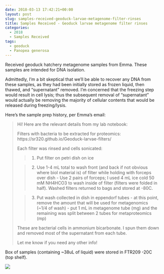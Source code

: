 ```yaml
---
date: 2018-03-13 17:42:21+00:00
layout: post
slug: samples-received-geoduck-larvae-metagenome-filter-rinses
title: Samples Received - Geoduck larvae metagenome filter rinses
categories:
  - 2018
  - Samples Received
tags:
  - geoduck
  - Panopea generosa
---
```


Received geoduck hatchery metagenome samples from Emma. These samples are intended for DNA isolation.

Admittedly, I'm a bit skeptical that we'll be able to recover any DNA from these samples, as they had been initially stored as frozen liquid, then thawed, and "supernatant" removed. I'm concerned that the freezing step would result in cell lysis; thus the subsequent removal of "supernatant" would actually be removing the majority of cellular contents that would be released during freezing/lysis.

Here's the sample prep history, per Emma's email:



<blockquote>
  Hi!
  Here are the relevant details from my lab notebook:
  
  Filters with bacteria to be extracted for proteomics: https://sr320.github.io/Geoduck-larvae-filters/
  
  Each filter was rinsed and cells sonicated:
  
  
> 
> 
  
>   1. Put filter on petri dish on ice
> 
  
>   2. Use 1-4 mL total to wash front (and back if not obvious where biol material is) of filter while holding with forceps over dish - Use 2 pairs of forceps; I used 4 mL ice cold 50 mM NH4HCO3 to wash inside of filter (filters were folded in half). Washed filters returned to bags and stored at -80C.
> 
  
>   3. Put wash collected in dish in eppendorf tubes - at this point, remove the amount that will be used for metagenomics (~1/4 of wash) - put 1 mL in metagenome tube (mg) and the remaining was split between 2 tubes for metaproteomics (mp)
> 
  
  
  These are bacterial cells in ammonium bicarbonate. I spun them down and removed most of the supernatant from each tube.
  
  Let me know if you need any other info!
</blockquote>



Box of samples (containing ~38uL of liquid) were stored in FTR209 -20C (top shelf).

![](https://owl.fish.washington.edu/Athaliana/20180313_metagenome_samples_emma.jpg)
